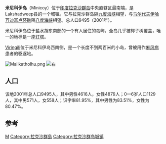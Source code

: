 {{Infobox Indian jurisdiction |
native_name = Minicoy | 
type = 城镇 | 
latd =  | longd =  |
state_name = 拉克沙群岛 |
district = Lakshadweep |
leader_title = |
leader_name = |
altitude = |
population_as_of = 2001 |
population_total = 9495| 
population_density = |
area_magnitude= sq. km |
area_total =  |
area_telephone =  |
postal_code = |
vehicle_code_range = |
sex_ratio = |
unlocode = |
website = |
footnotes =
}}
'''米尼科伊岛'''（Minicoy）位于[[印度|印度]][[拉克沙群岛|拉克沙群岛]]中央直辖区最南端，是Lakshadweep县的一个城镇。它与拉克沙群岛隔[[九度海峡|九度海峡]]相望，与[[马尔代夫|马尔代夫]][[伊哈万迪富卢环礁|伊哈万迪富卢环礁]]隔[[八度海峡|八度海峡]]相望。总人口9495（2001年）。

米尼科伊岛位于盐水胡东南部的一个有人居住的岛屿，全岛几乎被椰子树覆盖，唯一的地标是一座[[灯塔|灯塔]]。

[[Viringili|Viringili]]位于米尼科伊岛西南侧，是一个长度不到两百米的小岛，曾被用作[[麻风病|麻风病]]患者的驱逐地。

[[File:Malikatholhu.png|thumb]]
[[File:ISS002-E-7260.PNG|右]]


== 人口 ==
该地2001年总人口9495人，其中男性4616人，女性4879人；0—6岁人口1129人，其中男571人，女558人；识字率81.95%，其中男性为83.51%，女性为80.47%。

== 参考 ==
{{reflist}}

{{India-geo-stub}}
[[Category:印度洋岛屿|M]]
[[Category:拉克沙群島|Category:拉克沙群島]]
[[Category:拉克沙群岛城镇|Category:拉克沙群岛城镇]]